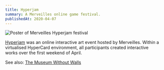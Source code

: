 ```yaml
---
title: Hyperjam
summary: A Merveilles online game festival.
publishedAt: 2020-04-07
---
```


![Poster of Merveilles Hyperjam festival](/hyperjam.png)

[Hyperjam](https://itch.io/jam/merveilles-hyperjam/entries) was an online interactive art event hosted by Merveilles. Within a virtualised HyperCard environment, all participants created interactive works over the first weekend of April.

See also: [The Museum Without Walls](/work/museum-without-walls)
